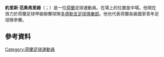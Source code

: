 {{blpunsourced|time=2015-06-05T01:24:10+00:00}}
{{expand|time=2015-06-05T01:24:10+00:00}}
{{Infobox football biography
| name        = Joris van Overeem
| fullname    = Joris van Overeem
| image = Joris van overeem-1447005077.JPG
| birth_date  = {{birth date and age|1994|6|1|df=yes}}
| birth_place = [[Amsterdam|Amsterdam]], Netherlands
| height      = 1.81m
| position    = [[Midfielder|Midfielder]]
| currentclub = [[FC_Utrecht|FC Utrecht]]
| clubnumber  = 8
| youthyears1 = 1999–2006      | youthclubs1 = FC Abcoude
| youthyears2 = 2006–2013      | youthclubs2 = [[AZ_Alkmaar|AZ]]
| years1 = 2013–2018 | caps1 = 81 | goals1 = 7  | clubs1 = [[AZ_Alkmaar|AZ]]
| years2 = 2014–2015 | caps2 = 34 | goals2 = 2  | clubs2 = → [[FC_Dordrecht|Dordrecht]] (loan)
| years3 = 2016–2017 | caps3 = 3  | goals3 = 0  | clubs3 = [[Jong_AZ|Jong AZ]]
| years4 = 2018–     | caps4 = 31 | goals4 = 2  | clubs4 = [[FC_Utrecht|FC Utrecht]]
| nationalyears1= 2009–2010     | nationalcaps1= 6 | nationalgoals1= 0 | nationalteam1= [[Netherlands_national_under-16_football_team|Netherlands U16]]
| nationalyears2= 2010–2011     | nationalcaps2= 8 | nationalgoals2= 0 | nationalteam2= [[Netherlands_national_under-17_football_team|Netherlands U17]]
| nationalyears3= 2011–2012     | nationalcaps3= 2 | nationalgoals3= 0 | nationalteam3= [[Netherlands_national_under-18_football_team|Netherlands U18]]
| nationalyears4= 2013          | nationalcaps4= 2 | nationalgoals4= 0 | nationalteam4= [[Netherlands_national_under-19_football_team|Netherlands U19]]
| nationalyears5= 2013–2014     | nationalcaps5= 3 | nationalgoals5= 0 | nationalteam5= [[Netherlands_national_under-20_football_team|Netherlands U20]]
| nationalyears6= 2014–         | nationalcaps6= 11 | nationalgoals6= 0 | nationalteam6= [[Netherlands_national_under-21_football_team|Netherlands U21]]
| club-update = 1 August 2019
| ntupdate    = 24 December 2017
}}
'''約里斯·范奥弗里姆'''（{{lang-nl|Joris van Overeem}}；{{bd|1994年|6月1日}}）是一位[[荷蘭|荷蘭]]足球運動員。在場上的位置是中場。他現在效力於荷蘭足球甲級聯賽球隊[[多德勒支足球俱樂部|多德勒支足球俱樂部]]。他也代表荷蘭各級國家青年足球隊參賽。

==參考資料==
{{Reflist}}

{{DEFAULTSORT: Overeem, Joris van}}
[[Category:荷蘭足球運動員|Category:荷蘭足球運動員]]